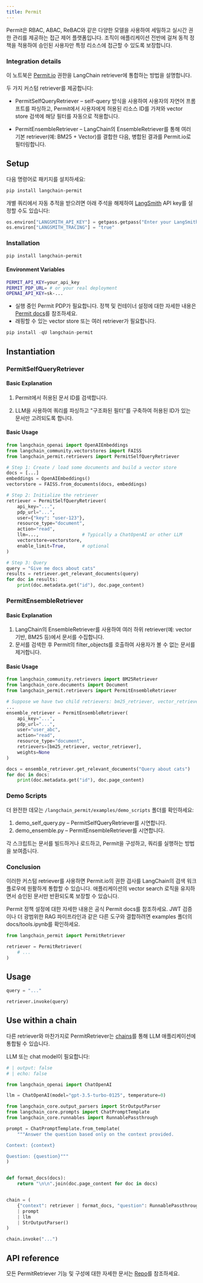 ```yaml
---
title: Permit
---
```


Permit은 RBAC, ABAC, ReBAC와 같은 다양한 모델을 사용하여 세밀하고 실시간 권한 관리를 제공하는 접근 제어 플랫폼입니다. 조직이 애플리케이션 전반에 걸쳐 동적 정책을 적용하여 승인된 사용자만 특정 리소스에 접근할 수 있도록 보장합니다.

### Integration details

이 노트북은 [Permit.io](https://permit.io/) 권한을 LangChain retriever에 통합하는 방법을 설명합니다.

두 가지 커스텀 retriever를 제공합니다:

- PermitSelfQueryRetriever – self-query 방식을 사용하여 사용자의 자연어 프롬프트를 파싱하고, Permit에서 사용자에게 허용된 리소스 ID를 가져와 vector store 검색에 해당 필터를 자동으로 적용합니다.

- PermitEnsembleRetriever – LangChain의 EnsembleRetriever를 통해 여러 기본 retriever(예: BM25 + Vector)를 결합한 다음, 병합된 결과를 Permit.io로 필터링합니다.

## Setup

다음 명령어로 패키지를 설치하세요:

```bash
pip install langchain-permit
```

개별 쿼리에서 자동 추적을 받으려면 아래 주석을 해제하여 [LangSmith](https://docs.smith.langchain.com/) API key를 설정할 수도 있습니다:

```python
os.environ["LANGSMITH_API_KEY"] = getpass.getpass("Enter your LangSmith API key: ")
os.environ["LANGSMITH_TRACING"] = "true"
```

### Installation

```bash
pip install langchain-permit
```

#### Environment Variables

```bash
PERMIT_API_KEY=your_api_key
PERMIT_PDP_URL= # or your real deployment
OPENAI_API_KEY=sk-...
```

- 실행 중인 Permit PDP가 필요합니다. 정책 및 컨테이너 설정에 대한 자세한 내용은 [Permit docs](https://docs.permit.io/)를 참조하세요.
- 래핑할 수 있는 vector store 또는 여러 retriever가 필요합니다.

```python
pip install -qU langchain-permit
```

## Instantiation

### PermitSelfQueryRetriever

#### Basic Explanation

1. Permit에서 허용된 문서 ID를 검색합니다.

2. LLM을 사용하여 쿼리를 파싱하고 "구조화된 필터"를 구축하여 허용된 ID가 있는 문서만 고려되도록 합니다.

#### Basic Usage

```python
from langchain_openai import OpenAIEmbeddings
from langchain_community.vectorstores import FAISS
from langchain_permit.retrievers import PermitSelfQueryRetriever

# Step 1: Create / load some documents and build a vector store
docs = [...]
embeddings = OpenAIEmbeddings()
vectorstore = FAISS.from_documents(docs, embeddings)

# Step 2: Initialize the retriever
retriever = PermitSelfQueryRetriever(
    api_key="...",
    pdp_url="...",
    user={"key": "user-123"},
    resource_type="document",
    action="read",
    llm=...,                # Typically a ChatOpenAI or other LLM
    vectorstore=vectorstore,
    enable_limit=True,      # optional
)

# Step 3: Query
query = "Give me docs about cats"
results = retriever.get_relevant_documents(query)
for doc in results:
    print(doc.metadata.get("id"), doc.page_content)
```

### PermitEnsembleRetriever

#### Basic Explanation

1. LangChain의 EnsembleRetriever를 사용하여 여러 하위 retriever(예: vector 기반, BM25 등)에서 문서를 수집합니다.
2. 문서를 검색한 후 Permit의 filter_objects를 호출하여 사용자가 볼 수 없는 문서를 제거합니다.

#### Basic Usage

```python
from langchain_community.retrievers import BM25Retriever
from langchain_core.documents import Document
from langchain_permit.retrievers import PermitEnsembleRetriever

# Suppose we have two child retrievers: bm25_retriever, vector_retriever
...
ensemble_retriever = PermitEnsembleRetriever(
    api_key="...",
    pdp_url="...",
    user="user_abc",
    action="read",
    resource_type="document",
    retrievers=[bm25_retriever, vector_retriever],
    weights=None
)

docs = ensemble_retriever.get_relevant_documents("Query about cats")
for doc in docs:
    print(doc.metadata.get("id"), doc.page_content)
```

### Demo Scripts

더 완전한 데모는 `/langchain_permit/examples/demo_scripts` 폴더를 확인하세요:

1. demo_self_query.py – PermitSelfQueryRetriever를 시연합니다.
2. demo_ensemble.py – PermitEnsembleRetriever를 시연합니다.

각 스크립트는 문서를 빌드하거나 로드하고, Permit을 구성하고, 쿼리를 실행하는 방법을 보여줍니다.

### Conclusion

이러한 커스텀 retriever를 사용하면 Permit.io의 권한 검사를 LangChain의 검색 워크플로우에 원활하게 통합할 수 있습니다. 애플리케이션의 vector search 로직을 유지하면서 승인된 문서만 반환되도록 보장할 수 있습니다.

Permit 정책 설정에 대한 자세한 내용은 공식 Permit docs를 참조하세요. JWT 검증이나 더 광범위한 RAG 파이프라인과 같은 다른 도구와 결합하려면 examples 폴더의 docs/tools.ipynb를 확인하세요.

```python
from langchain_permit import PermitRetriever

retriever = PermitRetriever(
    # ...
)
```

## Usage

```python
query = "..."

retriever.invoke(query)
```

## Use within a chain

다른 retriever와 마찬가지로 PermitRetriever는 [chains](https://docs.permit.io/)를 통해 LLM 애플리케이션에 통합될 수 있습니다.

LLM 또는 chat model이 필요합니다:

<ChatModelTabs customVarName="llm" />

```python
# | output: false
# | echo: false

from langchain_openai import ChatOpenAI

llm = ChatOpenAI(model="gpt-3.5-turbo-0125", temperature=0)
```

```python
from langchain_core.output_parsers import StrOutputParser
from langchain_core.prompts import ChatPromptTemplate
from langchain_core.runnables import RunnablePassthrough

prompt = ChatPromptTemplate.from_template(
    """Answer the question based only on the context provided.

Context: {context}

Question: {question}"""
)


def format_docs(docs):
    return "\n\n".join(doc.page_content for doc in docs)


chain = (
    {"context": retriever | format_docs, "question": RunnablePassthrough()}
    | prompt
    | llm
    | StrOutputParser()
)
```

```python
chain.invoke("...")
```

## API reference

모든 PermitRetriever 기능 및 구성에 대한 자세한 문서는 [Repo](https://github.com/permitio/langchain-permit/tree/master/langchain_permit/examples/demo_scripts)를 참조하세요.